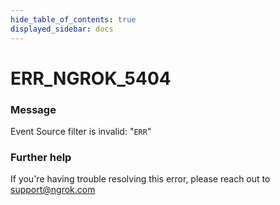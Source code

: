 ```yaml
---
hide_table_of_contents: true
displayed_sidebar: docs
---
```



# ERR_NGROK_5404

### Message

Event Source filter is invalid: "`ERR`"

### Further help

If you're having trouble resolving this error, please reach out to [support@ngrok.com](mailto:support@ngrok.com?subject=Help%20with%20ERR_NGROK_5404)

<ErrorDetails error="err_ngrok_5404" />

